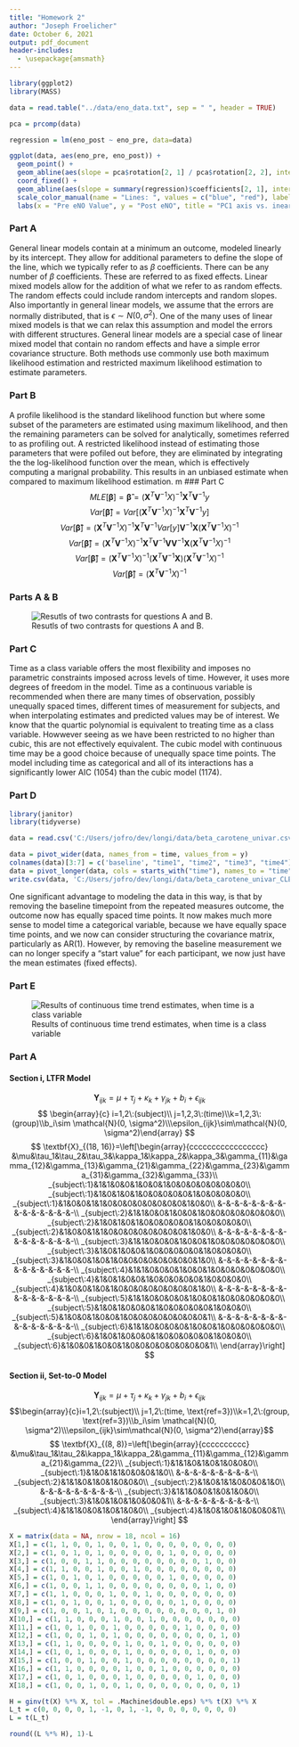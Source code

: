 ```yaml
---
title: "Homework 2"
author: "Joseph Froelicher"
date: October 6, 2021
output: pdf_document
header-includes:
  - \usepackage{amsmath}
---
```



```r
library(ggplot2)
library(MASS)

data = read.table("../data/eno_data.txt", sep = " ", header = TRUE)

```

\subsection{Question 1}

```r
pca = prcomp(data)

regression = lm(eno_post ~ eno_pre, data=data)

ggplot(data, aes(eno_pre, eno_post)) +
  geom_point() +
  geom_abline(aes(slope = pca$rotation[2, 1] / pca$rotation[2, 2], intercept = summary(regression)$coefficients[1, 1], colour = "blue"), show.legend = TRUE) +
  coord_fixed() +
  geom_abline(aes(slope = summary(regression)$coefficients[2, 1], intercept = summary(regression)$coefficients[1, 1], colour = "red"), show.legend = TRUE) +
  scale_color_manual(name = "Lines: ", values = c("blue", "red"), labels = c("PC1", "Regression")) +
  labs(x = "Pre eNO Value", y = "Post eNO", title = "PC1 axis vs. inear regression line") + theme(legend.position = "right")


```
\newpage
\subsection{Question 2}

### Part A
General linear models contain at a minimum an outcome, modeled linearly by its intercept. They allow for additional parameters to define the slope of the line, which we typically refer to as $\beta$ coefficients. There can be any number of $\beta$ coefficients. These are referred to as fixed effects. Linear mixed models allow for the addition of what we refer to as random effects. The random effects could include random intercepts and random slopes. Also importantly in general linear models, we assume that the errors are normally distributed, that is $\epsilon\sim N(0, \sigma^2)$. One of the many uses of linear mixed models is that we can relax this assumption and model the errors with different structures. General linear models are a special case of linear mixed model that contain no random effects and have a simple error covariance structure. Both methods use commonly use both maximum likelihood estimation and restricted maximum likelihood estimation to estimate parameters.

### Part B
A profile likelihood is the standard likelihood function but where some subset of the parameters are estimated using maximum likelihood, and then the remaining parameters can be solved for analytically, sometimes referred to as profiling out. A restricted likelihood instead of estimating those parameters that were pofiled out before, they are eliminated by integrating the the log-likelihood function over the mean, which is effectively computing a marignal probability. This results in an unbiased estimate when compared to maximum likelihood estimation.
m
### Part C
$$MLE[\mathbf{\beta}] = \mathbf{\hat{\beta}} = (\textbf{X}^T\textbf{V}^{-1}X)^{-1}\textbf{X}^T\textbf{V}^{-1}y$$
$$Var\left[\mathbf{\hat{\beta}}\right] = Var\left[ (\textbf{X}^T\textbf{V}^{-1}X)^{-1}\textbf{X}^T\textbf{V}^{-1}y \right]$$
$$Var\left[\mathbf{\hat{\beta}}\right] =  (\textbf{X}^T\textbf{V}^{-1}X)^{-1}\textbf{X}^T\textbf{V}^{-1}Var\left[y\right]\textbf{V}^{-1}\textbf{X}(\textbf{X}^T\textbf{V}^{-1}X)^{-1}$$
$$Var\left[\mathbf{\hat{\beta}}\right] =  (\textbf{X}^T\textbf{V}^{-1}X)^{-1}\textbf{X}^T\textbf{V}^{-1}\textbf{V}\textbf{V}^{-1}\textbf{X}(\textbf{X}^T\textbf{V}^{-1}X)^{-1}$$
$$Var\left[\mathbf{\hat{\beta}}\right] =  (\textbf{X}^T\textbf{V}^{-1}X)^{-1}(\textbf{X}^T\textbf{V}^{-1}\textbf{X})(\textbf{X}^T\textbf{V}^{-1}X)^{-1}$$
$$Var\left[\mathbf{\hat{\beta}}\right] =  (\textbf{X}^T\textbf{V}^{-1}X)^{-1}$$
\newpage
\subsection{Question 3}

### Parts A & B
\small
\begin{verbatim}
  proc mixed data = data;
    class prepar time;
      model y = prepar time prepar*time / solution;
      repeated / subject=ID(prepar) type=UN;
    contrast "30 mg vs. 60 mg"
  	  prepar*time 0 0 0 0 0 0 0 0 0 0 1 -1 0 0 0 -1 1 0 0 0,
  	  prepar*time 0 0 0 0 0 0 0 0 0 0 1 0 -1 0 0 -1 0 1 0 0,
  	  prepar*time 0 0 0 0 0 0 0 0 0 0 1 0 0 -1 0 -1 0 0 1 0,
  	  prepar*time 0 0 0 0 0 0 0 0 0 0 1 0 0 0 -1 -1 0 0 0 1;
    contrast "12-week vs. baseline"
      prepar*time 1 0 0 0 -1 -1 0 0 0 1 0 0 0 0 0 0 0 0 0 0,
  	  prepar*time 1 0 0 0 -1 0 0 0 0 0 -1 0 0 0 1 0 0 0 0 0,
  	  prepar*time 1 0 0 0 -1 0 0 0 0 0 0 0 0 0 0 -1 0 0 0 1,
  	  prepar*time 0 0 0 0 0 1 0 0 0 -1 -1 0 0 0 1 0 0 0 0 0,
  	  prepar*time 0 0 0 0 0 1 0 0 0 -1 0 0 0 0 0 -1 0 0 0 1,
  	  prepar*time 0 0 0 0 0 0 0 0 0 0 1 0 0 0 -1 -1 0 0 0 1;
  run;
\end{verbatim}
\normalsize

![Resutls of two contrasts for questions A and B.](q3_part_ab.png)

### Part C
\small
\begin{verbatim}
  data poly;
   set data;
   time_sq = time*time;
   time_cu = time*time*time;
  run;
  
  proc mixed data=poly;
    class prepar;
    model y = prepar time time_sq time_cu prepar*time prepar*time_sq prepar*time_cu / solution;
    repeated / subject=ID(prepar) type=UN;
  run;
\end{verbatim}
\normalsize

Time as a class variable offers the most flexibility and imposes no parametric constraints imposed across levels of time. However, it uses more degrees of freedom in the model. Time as a continuous variable is recommended when there are many times of observation, possibly unequally spaced times, different times of measurement for subjects, and when interpolating estimates and predicted values may be of interest. We know that the quartic polynomial is equivalent to treating time as a class variable. Howwever seeing as we have been restricted to no higher than cubic, this are not effectively equivalent. The cubic model with continuous time may be a good choice because of unequally space time points. The model including time as categorical and all of its interactions has a significantly lower AIC (1054) than the cubic model (1174).

### Part D
```r
library(janitor)
library(tidyverse)

data = read.csv('C:/Users/jofro/dev/longi/data/beta_carotene_univar.csv', header=TRUE) %>% clean_names()

data = pivot_wider(data, names_from = time, values_from = y)
colnames(data)[3:7] = c('baseline', "time1", "time2", "time3", "time4")
data = pivot_longer(data, cols = starts_with("time"), names_to = "time", values_to = 'y')
write.csv(data, 'C:/Users/jofro/dev/longi/data/beta_carotene_univar_CLEAN.csv')

```

\small
\begin{verbatim}
proc import datafile = 'C:\Users\jofro\dev\longi\data\beta_carotene_univar_CLEAN.csv'
 out = clean
 dbms = CSV;
run;

proc mixed data=clean;
  class prepar time;
  model y = prepar baseline time / solution;
  repeated / subject=ID(prepar) type=UN;
  estimate 'linear' time -3 -1 1 3;
  estimate 'quadratic' time 1 -1 -1 1;
  estimate 'cubic' time -1 3 -3 1;
run;
\end{verbatim}
\normalsize

One significant advantage to modeling the data in this way, is that by removing the baseline timepoint from the repeated measures outcome, the outcome now has equally spaced time points. It now makes much more sense to model time a categorical variable, because we have equally space time points, and we now can consider structuring the covariance matrix, particularly as AR(1). However, by removing the baseline measurement we can no longer specify a "start value" for each participant, we now just have the mean estimates (fixed effects).

### Part E

![Results of continuous time trend estimates, when time is a class variable](q3_part_e.png)
  
\newpage
\subsection{Question 4}

### Part A

#### Section i, LTFR Model

$$\mathbf{Y}_{ijk}=\mu+\tau_j+\kappa_k+\gamma_{jk}+b_i+\epsilon_{ijk}$$
$$
\begin{array}{c}
i=1,2\:(subject)\\ j=1,2,3\:(time)\\k=1,2,3\:(group)\\b_i\sim \mathcal{N}(0, \sigma^2)\\\epsilon_{ijk}\sim\mathcal{N}(0, \sigma^2)\end{array}
$$
$$
\textbf{X}_{(18, 16)}=\left[\begin{array}{ccccccccccccccccc}
&\mu&\tau_1&\tau_2&\tau_3&\kappa_1&\kappa_2&\kappa_3&\gamma_{11}&\gamma_{12}&\gamma_{13}&\gamma_{21}&\gamma_{22}&\gamma_{23}&\gamma_{31}&\gamma_{32}&\gamma_{33}\\
_{subject\:1}&1&1&0&0&1&0&0&1&0&0&0&0&0&0&0&0\\
_{subject\:1}&1&0&1&0&1&0&0&0&0&0&1&0&0&0&0&0\\
_{subject\:1}&1&0&0&1&1&0&0&0&0&0&0&0&0&1&0&0\\
&-&-&-&-&-&-&-&-&-&-&-&-&-&-&-\\
_{subject\:2}&1&1&0&0&1&0&0&1&0&0&0&0&0&0&0&0\\
_{subject\:2}&1&0&1&0&1&0&0&0&0&0&1&0&0&0&0&0\\
_{subject\:2}&1&0&0&1&1&0&0&0&0&0&0&0&0&1&0&0\\
&-&-&-&-&-&-&-&-&-&-&-&-&-&-&-\\
_{subject\:3}&1&1&0&0&0&1&0&0&1&0&0&0&0&0&0&0\\
_{subject\:3}&1&0&1&0&0&1&0&0&0&0&0&1&0&0&0&0\\
_{subject\:3}&1&0&0&1&0&1&0&0&0&0&0&0&0&0&1&0\\
&-&-&-&-&-&-&-&-&-&-&-&-&-&-&-\\
_{subject\:4}&1&1&0&0&0&1&0&0&1&0&0&0&0&0&0&0\\
_{subject\:4}&1&0&1&0&0&1&0&0&0&0&0&1&0&0&0&0\\
_{subject\:4}&1&0&0&1&0&1&0&0&0&0&0&0&0&0&1&0\\
&-&-&-&-&-&-&-&-&-&-&-&-&-&-&-\\
_{subject\:5}&1&1&0&0&0&0&1&0&0&1&0&0&0&0&0&0\\
_{subject\:5}&1&0&1&0&0&0&1&0&0&0&0&0&1&0&0&0\\
_{subject\:5}&1&0&0&1&0&0&1&0&0&0&0&0&0&0&0&1\\
&-&-&-&-&-&-&-&-&-&-&-&-&-&-&-\\
_{subject\:6}&1&1&0&0&0&0&1&0&0&1&0&0&0&0&0&0\\
_{subject\:6}&1&0&1&0&0&0&1&0&0&0&0&0&1&0&0&0\\
_{subject\:6}&1&0&0&1&0&0&1&0&0&0&0&0&0&0&0&1\\
\end{array}\right]
$$
  
#### Section ii, Set-to-0 Model

$$\mathbf{Y}_{ijk}=\mu+\tau_j+\kappa_k+\gamma_{jk}+b_i+\epsilon_{ijk}$$
$$\begin{array}{c}i=1,2\:(subject)\\ j=1,2\:(time, \text{ref=3})\\k=1,2\:(group, \text{ref=3})\\b_i\sim \mathcal{N}(0, \sigma^2)\\\epsilon_{ijk}\sim\mathcal{N}(0, \sigma^2)\end{array}$$
$$
\textbf{X}_{(8, 8)}=\left[\begin{array}{cccccccccc}
&\mu&\tau_1&\tau_2&\kappa_1&\kappa_2&\gamma_{11}&\gamma_{12}&\gamma_{21}&\gamma_{22}\\
_{subject\:1}&1&1&0&1&0&1&0&0&0\\
_{subject\:1}&1&0&1&1&0&0&0&1&0\\
&-&-&-&-&-&-&-&-&-\\
_{subject\:2}&1&1&0&1&0&1&0&0&0\\
_{subject\:2}&1&0&1&1&0&0&0&1&0\\
&-&-&-&-&-&-&-&-&-\\
_{subject\:3}&1&1&0&0&1&0&1&0&0\\
_{subject\:3}&1&0&1&0&1&0&0&0&1\\
&-&-&-&-&-&-&-&-&-\\
_{subject\:4}&1&1&0&0&1&0&1&0&0\\
_{subject\:4}&1&0&1&0&1&0&0&0&1\\
\end{array}\right]
$$
  
```r
X = matrix(data = NA, nrow = 18, ncol = 16)
X[1,] = c(1, 1, 0, 0, 1, 0, 0, 1, 0, 0, 0, 0, 0, 0, 0, 0)
X[2,] = c(1, 0, 1, 0, 1, 0, 0, 0, 0, 0, 1, 0, 0, 0, 0, 0)
X[3,] = c(1, 0, 0, 1, 1, 0, 0, 0, 0, 0, 0, 0, 0, 1, 0, 0)
X[4,] = c(1, 1, 0, 0, 1, 0, 0, 1, 0, 0, 0, 0, 0, 0, 0, 0)
X[5,] = c(1, 0, 1, 0, 1, 0, 0, 0, 0, 0, 1, 0, 0, 0, 0, 0)
X[6,] = c(1, 0, 0, 1, 1, 0, 0, 0, 0, 0, 0, 0, 0, 1, 0, 0)
X[7,] = c(1, 1, 0, 0, 0, 1, 0, 0, 1, 0, 0, 0, 0, 0, 0, 0)
X[8,] = c(1, 0, 1, 0, 0, 1, 0, 0, 0, 0, 0, 1, 0, 0, 0, 0)
X[9,] = c(1, 0, 0, 1, 0, 1, 0, 0, 0, 0, 0, 0, 0, 0, 1, 0)
X[10,] = c(1, 1, 0, 0, 0, 1, 0, 0, 1, 0, 0, 0, 0, 0, 0, 0)
X[11,] = c(1, 0, 1, 0, 0, 1, 0, 0, 0, 0, 0, 1, 0, 0, 0, 0)
X[12,] = c(1, 0, 0, 1, 0, 1, 0, 0, 0, 0, 0, 0, 0, 0, 1, 0)
X[13,] = c(1, 1, 0, 0, 0, 0, 1, 0, 0, 1, 0, 0, 0, 0, 0, 0)
X[14,] = c(1, 0, 1, 0, 0, 0, 1, 0, 0, 0, 0, 0, 1, 0, 0, 0)
X[15,] = c(1, 0, 0, 1, 0, 0, 1, 0, 0, 0, 0, 0, 0, 0, 0, 1)
X[16,] = c(1, 1, 0, 0, 0, 0, 1, 0, 0, 1, 0, 0, 0, 0, 0, 0)
X[17,] = c(1, 0, 1, 0, 0, 0, 1, 0, 0, 0, 0, 0, 1, 0, 0, 0)
X[18,] = c(1, 0, 0, 1, 0, 0, 1, 0, 0, 0, 0, 0, 0, 0, 0, 1)

H = ginv(t(X) %*% X, tol = .Machine$double.eps) %*% t(X) %*% X
L_t = c(0, 0, 0, 0, 1, -1, 0, 1, -1, 0, 0, 0, 0, 0, 0, 0)
L = t(L_t)

round((L %*% H), 1)-L
```